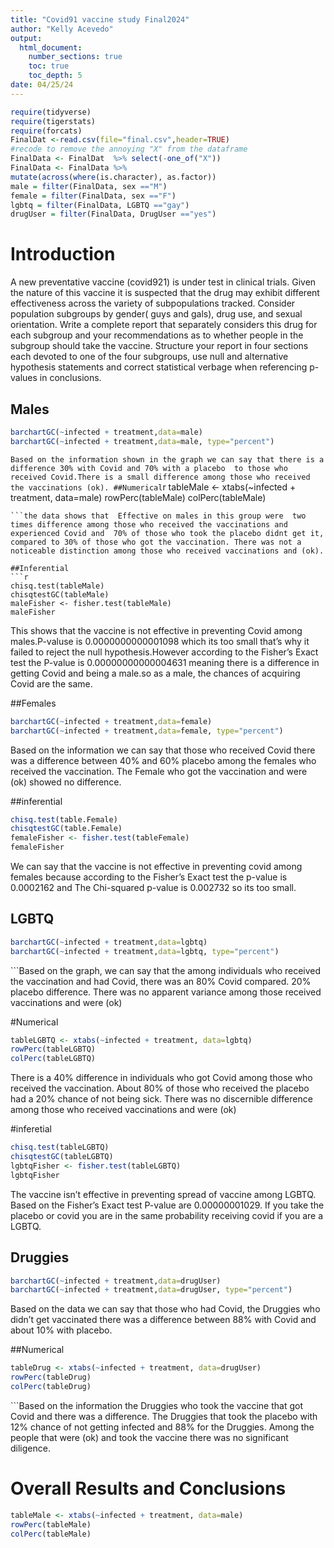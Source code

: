 ```yaml
---
title: "Covid91 vaccine study Final2024"
author: "Kelly Acevedo"
output: 
  html_document:
    number_sections: true
    toc: true
    toc_depth: 5
date: 04/25/24 
---
```


```r
require(tidyverse)
require(tigerstats)
require(forcats)
FinalDat <-read.csv(file="final.csv",header=TRUE)
#recode to remove the annoying "X" from the dataframe
FinalData <- FinalDat  %>% select(-one_of("X"))
FinalData <- FinalData %>%
mutate(across(where(is.character), as.factor))
male = filter(FinalData, sex =="M")
female = filter(FinalData, sex =="F")
lgbtq = filter(FinalData, LGBTQ =="gay")
drugUser = filter(FinalData, DrugUser =="yes")

```


# Introduction

A new  preventative vaccine (covid921) is under test in clinical trials. Given the nature of this vaccine it is suspected that the drug may exhibit different effectiveness across the variety of subpopulations tracked. Consider population subgroups by gender( guys and gals), drug use, and sexual orientation. Write a complete report that separately considers this drug for each subgroup and your recommendations as to whether people in the subgroup should take the vaccine. Structure your report in four sections each devoted to one of the four subgroups, use null and alternative hypothesis statements and correct statistical verbage when referencing p-values in conclusions.

## Males

```r
barchartGC(~infected + treatment,data=male)
barchartGC(~infected + treatment,data=male, type="percent")
```
```Based on the information shown in the graph we can say that there is a difference 30% with Covid and 70% with a placebo 
to those who received Covid.There is a small difference among those who received the vaccinations (ok).
##Numerical
```r
tableMale <- xtabs(~infected + treatment, data=male)
rowPerc(tableMale)
colPerc(tableMale)
```
```the data shows that  Effective on males in this group were  two times difference among those who received the vaccinations and experienced Covid and  70% of those who took the placebo didnt get it, compared to 30% of those who got the vaccination. There was not a noticeable distinction among those who received vaccinations and (ok).

##Inferential 
```r
chisq.test(tableMale)
chisqtestGC(tableMale)
maleFisher <- fisher.test(tableMale)
maleFisher
```
This shows that the vaccine is not effective in preventing Covid among males.P-valuse is 0.0000000000001098 which its too small that's why it failed to reject the null hypothesis.However according to the Fisher's Exact test the P-value is 0.00000000000004631 meaning there is a difference in getting Covid and being a male.so as a male, the chances of acquiring Covid are the same.




##Females
```r
barchartGC(~infected + treatment,data=female)
barchartGC(~infected + treatment,data=female, type="percent")
```

Based on the information we can say that those who received Covid there was a difference between 40% and 60% placebo among the females who received the vaccination. The Female who got the vaccination and were (ok) showed no difference.


##inferential 
```r
chisq.test(table.Female)
chisqtestGC(table.Female)
femaleFisher <- fisher.test(tableFemale)
femaleFisher
```
We can say that the vaccine is not effective in preventing covid among females because according to the Fisher's Exact test the p-value is 0.0002162 and The Chi-squared p-value is 0.002732 so its too small.

## LGBTQ

```r
barchartGC(~infected + treatment,data=lgbtq)
barchartGC(~infected + treatment,data=lgbtq, type="percent")
```
```Based on the graph, we can say that the among individuals who received the vaccination and had Covid, there was an 80% Covid compared. 20% placebo difference. There was no apparent variance among those received vaccinations and were (ok)

#Numerical

```r
tableLGBTQ <- xtabs(~infected + treatment, data=lgbtq)
rowPerc(tableLGBTQ)
colPerc(tableLGBTQ)
```
There is a 40% difference in individuals who got Covid among those who received the vaccination. About 80% of those who received the placebo had a 20% chance of not being sick. There was no discernible difference among those who received vaccinations and were (ok)

#inferetial 

```r
chisq.test(tableLGBTQ)
chisqtestGC(tableLGBTQ)
lgbtqFisher <- fisher.test(tableLGBTQ)
lgbtqFisher
```
The vaccine isn't effective in preventing spread of vaccine among LGBTQ. Based on the Fisher's Exact test P-value are 0.00000001029. If you take the placebo or covid you are in the same probability receiving covid if you are a LGBTQ.



## Druggies


```r
barchartGC(~infected + treatment,data=drugUser)
barchartGC(~infected + treatment,data=drugUser, type="percent")
```

Based on the data we can say that those who had Covid, the Druggies who didn't get vaccinated there was a difference between 88% with Covid and about 10% with placebo.

##Numerical 

```r
tableDrug <- xtabs(~infected + treatment, data=drugUser)
rowPerc(tableDrug)
colPerc(tableDrug)
```
```Based on the information the Druggies who took the vaccine that got Covid and there was a difference. The Druggies that took the placebo with 12% chance of not getting infected and 88% for the Druggies. Among the people that were (ok) and took the vaccine there was no significant diligence.


# Overall Results and Conclusions

```r
tableMale <- xtabs(~infected + treatment, data=male)
rowPerc(tableMale)
colPerc(tableMale)
```

